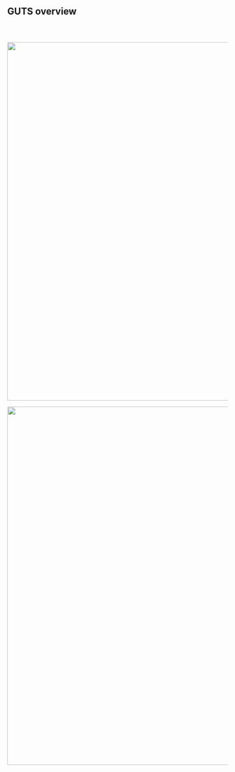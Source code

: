 ## GUTS overview

![](images/guts-cohorts.png){style="margin-top: 40px;" fig-align="center" width="820"}

![](images/guts-sessions.png){fig-align="center" width="820"}
